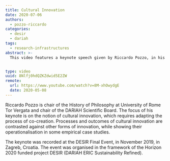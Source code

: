 ```yaml
---
title: Cultural Innovation
date: 2020-07-06
authors:
  - pozzo-riccardo
categories:
  - desir
  - dariah
tags:
  - research-infrastructures
abstract: >-
  This video features a keynote speech given by Riccardo Pozzo, in his capacity as Chair of the DARIAH Scientific Board, during the final event for the DESIR project, held in Zagreb in November 2019.  In it, he discusses co-creation and cultural innovation, and how research infrastructures play a key role in this.


type: video
uuid: 8Nlfj0hdQZKZdwid5E2ZW
remote:
  url: https://www.youtube.com/watch?v=8M-xhOwydgE
  date: 2020-05-08
---
```


Riccardo Pozzo is chair of the History of Philosophy at University of Rome Tor Vergata and chair of the DARIAH Scientific Board. The focus of his keynote is on the notion of cultural innovation, which requires adapting the process of co-creation. Processes and outcomes of cultural innovation are contrasted against other forms of innovation, while showing their operationalisation in some empirical case studies.

The keynote was recorded at the DESIR Final Event, in November 2019, in Zagreb, Croatia. The event was organised in the framework of the Horizon 2020 funded project DESIR (DARIAH ERIC Sustainability Refined).

<VideoCard
  title="DH in Practice"
  subtitle="Cultural Innovation - Riccardo Pozzo at the DESIR Final Event 2019"
  id="8M-xhOwydgE"
  image="/assets/images/cms/posts/riccardo-cultural-innovation/riccardo-pozzo-image-vidcard.png"
/>
